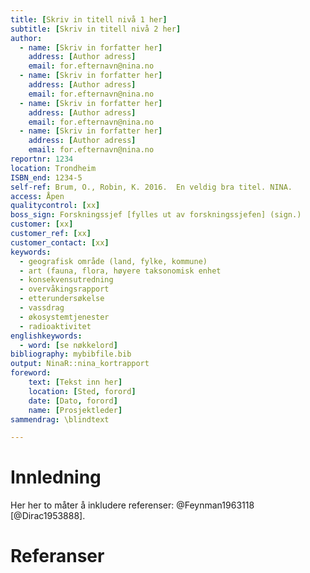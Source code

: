 ```yaml
---
title: [Skriv in titell nivå 1 her]
subtitle: [Skriv in titell nivå 2 her]
author:
  - name: [Skriv in forfatter her]
    address: [Author adress]
    email: for.efternavn@nina.no
  - name: [Skriv in forfatter her]
    address: [Author adress]
    email: for.efternavn@nina.no
  - name: [Skriv in forfatter her]
    address: [Author adress]
    email: for.efternavn@nina.no
  - name: [Skriv in forfatter her]
    address: [Author adress]
    email: for.efternavn@nina.no
reportnr: 1234
location: Trondheim
ISBN_end: 1234-5
self-ref: Brum, O., Robin, K. 2016.  En veldig bra titel. NINA.
access: Åpen
qualitycontrol: [xx]
boss_sign: Forskningssjef [fylles ut av forskningssjefen] (sign.)
customer: [xx]
customer_ref: [xx]
customer_contact: [xx]
keywords:
  - geografisk område (land, fylke, kommune)
  - art (fauna, flora, høyere taksonomisk enhet
  - konsekvensutredning
  - overvåkingsrapport
  - etterundersøkelse
  - vassdrag
  - økosystemtjenester
  - radioaktivitet
englishkeywords:
  - word: [se nøkkelord]
bibliography: mybibfile.bib
output: NinaR::nina_kortrapport
foreword: 
    text: [Tekst inn her]
    location: [Sted, forord]
    date: [Dato, forord]
    name: [Prosjektleder]
sammendrag: \blindtext

---
```


Innledning
==================

Her her to måter å inkludere referenser: @Feynman1963118 [@Dirac1953888].
\blindtext[8]

\newpage

Referanser {#references .unnumbered}
==========

